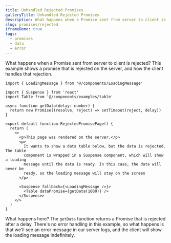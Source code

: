 ```yaml
---
title: Unhandled Rejected Promises
galleryTitle: Unhandled Rejected Promises
description: What happens when a Promise sent from server to client is rejected
slug: promises/rejected
iframeDemo: true
tags:
  - promises
  - data
  - error
---
```


What happens when a Promise sent from server to client is rejected? This example shows a promise that is rejected on the server, and how the client handles that rejection.

```page.tsx
import { LoadingMessage } from '@/components/LoadingMessage'

import { Suspense } from 'react'
import Table from '@/components/examples/table'

async function getData(delay: number) {
  return new Promise((resolve, reject) => setTimeout(reject, delay))
}

export default function RejectedPromisePage() {
  return (
    <>
      <p>This page was rendered on the server.</p>
      <p>
        It wants to show a data table below, but the data is rejected. The table
        component is wrapped in a Suspense component, which will show a loading
        message until the data is ready. In this case, the data will never be
        ready, so the loading message will stay on the screen
      </p>

      <Suspense fallback={<LoadingMessage />}>
        <Table dataPromise={getData(1000)} />
      </Suspense>
    </>
  )
}
```

What happens here? The `getData` function returns a Promise that is rejected after a delay. There's no error handling in this example, so what happens is that we'll see an error message in our server logs, and the client will show the loading message indefinitely.
